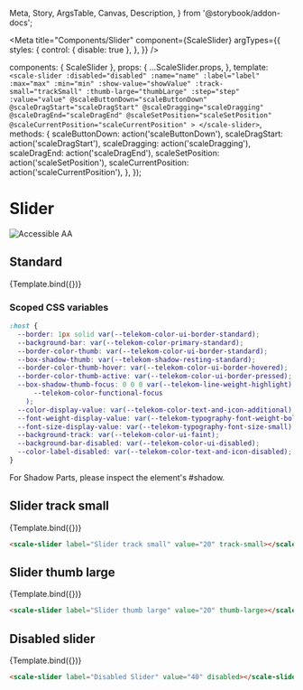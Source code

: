   Meta,
  Story,
  ArgsTable,
  Canvas,
  Description,
} from '@storybook/addon-docs';

<Meta
  title="Components/Slider"
  component={ScaleSlider}
  argTypes={{
    styles: {
      control: { disable: true },
    },
  }}
/>

  components: { ScaleSlider },
  props: {
    ...ScaleSlider.props,
  },
  template: `
    <scale-slider
        :disabled="disabled"
        :name="name"
        :label="label"
        :max="max"
        :min="min"
        :show-value="showValue"
        :track-small="trackSmall"
        :thumb-large="thumbLarge"
        :step="step"
        :value="value"
        @scaleButtonDown="scaleButtonDown"
        @scaleDragStart="scaleDragStart"
        @scaleDragging="scaleDragging"
        @scaleDragEnd="scaleDragEnd"
        @scaleSetPosition="scaleSetPosition"
        @scaleCurrentPosition="scaleCurrentPosition"
        >
    </scale-slider>
    `,
  methods: {
    scaleButtonDown: action('scaleButtonDown'),
    scaleDragStart: action('scaleDragStart'),
    scaleDragging: action('scaleDragging'),
    scaleDragEnd: action('scaleDragEnd'),
    scaleSetPosition: action('scaleSetPosition'),
    scaleCurrentPosition: action('scaleCurrentPosition'),
  },
});

<div
  style={{
    display: 'inline-flex',
    alignItems: 'center',
    justifyContent: 'space-between',
    width: '100%',
  }}
>
  <h1>Slider</h1>
  <img src="assets/aa.png" alt="Accessible AA" />
</div>

## Standard

<Canvas withSource="none">
  <Story
    name="Standard"
    args={{
      label: 'Standard',
      value: 20,
    }}
  >
    {Template.bind({})}
  </Story>
</Canvas>

<ArgsTable story="Standard" />

### Scoped CSS variables

```css
:host {
  --border: 1px solid var(--telekom-color-ui-border-standard);
  --background-bar: var(--telekom-color-primary-standard);
  --border-color-thumb: var(--telekom-color-ui-border-standard);
  --box-shadow-thumb: var(--telekom-shadow-resting-standard);
  --border-color-thumb-hover: var(--telekom-color-ui-border-hovered);
  --border-color-thumb-active: var(--telekom-color-ui-border-pressed);
  --box-shadow-thumb-focus: 0 0 0 var(--telekom-line-weight-highlight) var(
      --telekom-color-functional-focus
    );
  --color-display-value: var(--telekom-color-text-and-icon-additional);
  --font-weight-display-value: var(--telekom-typography-font-weight-bold);
  --font-size-display-value: var(--telekom-typography-font-size-small);
  --background-track: var(--telekom-color-ui-faint);
  --background-bar-disabled: var(--telekom-color-ui-disabled);
  --color-label-disabled: var(--telekom-color-text-and-icon-disabled);
}
```

For Shadow Parts, please inspect the element's #shadow.

## Slider track small

<Canvas withSource="none">
  <Story
    name="Slider track small"
    args={{
      label: 'Slider track small',
      value: 20,
      trackSmall: true,
    }}
  >
    {Template.bind({})}
  </Story>
</Canvas>

```html
<scale-slider label="Slider track small" value="20" track-small></scale-slider>
```

## Slider thumb large

<Canvas withSource="none">
  <Story
    name="Slider thumb large"
    args={{
      label: 'Slider thumb large',
      value: 20,
      thumbLarge: true,
    }}
  >
    {Template.bind({})}
  </Story>
</Canvas>

```html
<scale-slider label="Slider thumb large" value="20" thumb-large></scale-slider>
```

## Disabled slider

<Canvas withSource="none">
  <Story
    name="Disabled Slider"
    args={{
      label: 'Disabled Slider',
      value: 40,
      disabled: true,
    }}
  >
    {Template.bind({})}
  </Story>
</Canvas>

```html
<scale-slider label="Disabled Slider" value="40" disabled></scale-slider>
```
